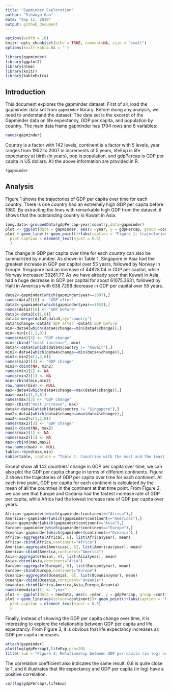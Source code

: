 ```yaml
---
title: "Gapminder Exploration"
author: "Sihaoyu Gao"
date: "Sep 11, 2019"
output: github_document
---
```

```r
options(width = 10)
knitr::opts_chunk$set(echo = TRUE, comment=NA, size = "small")
options(knitr.kable.NA = '')
```


```r
library(gapminder)
library(ggplot2)
library(nlme)
library(knitr)
library(kableExtra)
```

## Introduction

This document explores the gapminder dataset. First of all, load the gapminder data set from `gapminder` library. Before doing any analysis, we need to understand the dataset. The data set is the excerpt of the Gapminder data on life expectancy, GDP per capita, and population by country. The main data frame gapminder has 1704 rows and 6 variables: 

```r
names(gapminder)
```

Country is a factor with 142 levels, continent is a factor with 5 levels, year ranges from 1952 to 2007 in increments of 5 years, lifeExp is life expectancy at birth (in years), pop is population, and gdpPercap is GDP per capita in US dollars. All the above information are provided in R. 

```r
?gapminder
```

## Analysis

Figure 1 shows the trajectories of GDP per capita over time for each country. There is one country had an extremely high GDP per capita before 1980. By extracting the lines with remarkable high GDP from the dataset, it shows that the outstanding country is Kuwait in Asia. 


```r
long.data<-groupedData(gdpPercap~year|country,data=gapminder) 
plot <- ggplot(data = gapminder, aes(x =year, y = gdpPercap, group =country))
plot + geom_line()+ geom_point()+labs(caption = "Figure 1: trajectories of GDP per capita over time for each country")+ theme(
  plot.caption = element_text(hjust = 0.5)
  )
```

The change in GDP per capita over time for each country can also be summarized by number. As shown in Table 1, Singapore in Asia had the greatest increase in GDP per capital over 55 years, followed by Norway in Europe. Singapore had an increase of 44828.04 in GDP per capital, while Norway increased 39261.77. As we have already seen that Kuwait in Asia had a huge decrease in GDP per capital for about 61075.3631, followed by Haiti in Americas with 638.7298 decrease in GDP per capital over 55 years. 

```r
data2<-gapminder[which(gapminder$year==2007),]
names(data2)[6] <- "GDP after"
data3<-gapminder[which(gapminder$year==1952),]
names(data3)[6] <- "GDP before"
data3<-data3[c(1,6)]
data4<-merge(data2,data3,by="country")
data4$change<-data4$`GDP after`-data4$`GDP before`
min<-data4[which(data4$change==min(data4$change)),]
min<-min[c(1,2,8)]
names(min)[3] <- "GDP change"
min<-cbind("least increase", min)
data4<-data4[which(data4$country != "Kuwait"),]
min2<-data4[which(data4$change==min(data4$change)),]
min2<-min2[c(1,2,8)]
names(min2)[3] <- "GDP change"
min2<-cbind(NA, min2)
names(min)[1] <- NA
names(min2)[1] <- NA
min<-rbind(min,min2)
row.names(min) <- NULL
max<-data4[which(data4$change==max(data4$change)),]
max<-max[c(1,2,8)]
names(max)[3] <- "GDP change"
max<-cbind("most increase", max)
data4<-data4[which(data4$country != "Singapore"),]
max2<-data4[which(data4$change==max(data4$change)),]
max2<-max2[c(1,2,8)]
names(max2)[3] <- "GDP change"
max2<-cbind(NA, max2)
names(max)[1] <- NA
names(max2)[1] <- NA
max<-rbind(max,max2)
row.names(max) <- NULL
table<-rbind(max,min)
kable(table, caption = "Table 1: Countries with the most and the least increase in GDP per capita") 
```


Except show all 142 countries' change in GDP per capita over time, we can also plot the GDP per capita change in terms of different continents. Figure 2 shows the trajectories of GDP per capita over time for each continent. At each time point, GDP per capita for each continent is calculated by the mean of all the countries in the continent at that time point. From Figure 2, we can see that Europe and Oceania had the fastest increase rate of GDP per capita, while Africa had the lowest increase rate of GDP per capita over years. 

```r
Africa<-gapminder[which(gapminder$continent=="Africa"),]
Americas<-gapminder[which(gapminder$continent=="Americas"),]
Asia<-gapminder[which(gapminder$continent=="Asia"),]
Europe<-gapminder[which(gapminder$continent=="Europe"),]
Oceania<-gapminder[which(gapminder$continent=="Oceania"),]
Africa<-aggregate(Africa[, 6], list(Africa$year), mean)
Africa<-cbind(Africa,continent="Africa")
America<-aggregate(Americas[, 6], list(Americas$year), mean)
America<-cbind(America,continent="America")
Asia<-aggregate(Asia[, 6], list(Asia$year), mean)
Asia<-cbind(Asia,continent="Asia")
Europe<-aggregate(Europe[, 6], list(Europe$year), mean)
Europe<-cbind(Europe,continent="Europe")
Oceania<-aggregate(Oceania[, 6], list(Oceania$year), mean)
Oceania<-cbind(Oceania,continent="Oceania")
newdata<-rbind(Africa,America,Asia,Europe,Oceania)
names(newdata)[1] <- "year"
plot <- ggplot(data = newdata, aes(x =year, y = gdpPercap, group =continent))
plot + geom_line(aes(colour=continent))+ geom_point()+labs(caption = "Figure 2: trajectories of GDP per capita over time for each continent")+ theme(
  plot.caption = element_text(hjust = 0.5)
  )
```

Finally, instead of showing the GDP per capita change over time, it is interesting to explore the relationship between GDP per capita and life expectancy. From Figure 3, it is obvious that life expectancy increases as GDP per capita increases. 

```r
attach(gapminder)
plot(log(gdpPercap),lifeExp,pch=20)
title( sub = "Figure 3: Relationship between GDP per capita (in log) and life expectancy", cex.sub = 0.75)
```

The correlation coefficient also indicates the same result. 0.8 is quite close to 1, and it illustrates that life expectancy and GDP per capita (in log) have a positive correlation.

```r
cor(log(gdpPercap),lifeExp)
```

